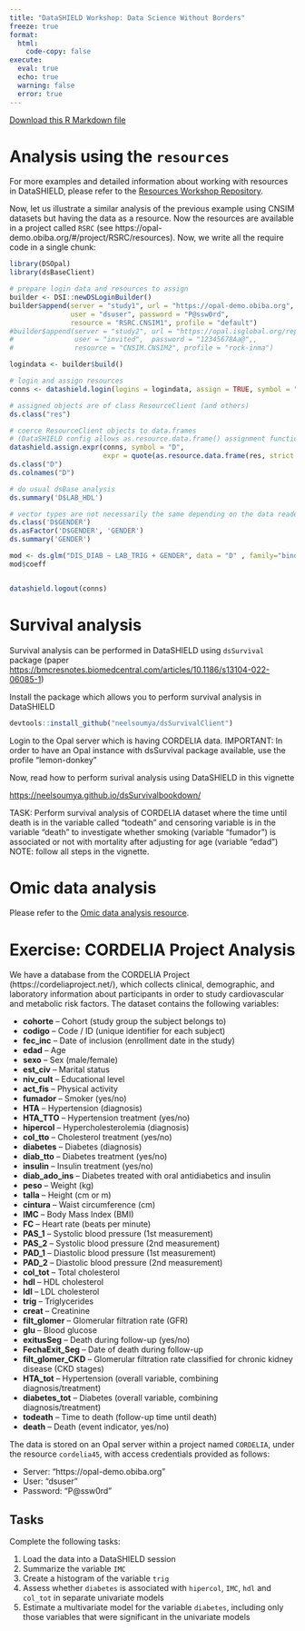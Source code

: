 ```yaml
---
title: "DataSHIELD Workshop: Data Science Without Borders"
freeze: true
format: 
  html:
    code-copy: false
execute:
  eval: true
  echo: true
  warning: false
  error: true
---
```


<a href="#" onclick="event.preventDefault(); fetch('https://raw.githubusercontent.com/isglobal-brge/workshop_DSWB/main/DataSHIELD_workshop_APHRC_resources.Rmd').then(response => response.blob()).then(blob => { const url = window.URL.createObjectURL(blob); const a = document.createElement('a'); a.style.display = 'none'; a.href = url; a.download = 'DataSHIELD_workshop_APHRC_resources.Rmd'; document.body.appendChild(a); a.click(); window.URL.revokeObjectURL(url); }); return false;" class="btn btn-primary btn-sm">
<i class="bi bi-download"></i> Download this R Markdown file
</a>

# Analysis using the `resources`

For more examples and detailed information about working with resources in DataSHIELD, please refer to the [Resources Workshop Repository](https://github.com/obiba/resources-workshop).

Now, let us illustrate a similar analysis of the previous example using CNSIM datasets but having the data as a resource. Now the resources are available in a project called `RSRC` (see https://opal-demo.obiba.org/#/project/RSRC/resources). Now, we write all the require code in a single chunk:

```r
library(DSOpal)
library(dsBaseClient)

# prepare login data and resources to assign
builder <- DSI::newDSLoginBuilder()
builder$append(server = "study1", url = "https://opal-demo.obiba.org", 
               user = "dsuser", password = "P@ssw0rd", 
               resource = "RSRC.CNSIM1", profile = "default")
#builder$append(server = "study2", url = "https://opal.isglobal.org/repo",
#               user = "invited",  password = "12345678Aa@",, 
#               resource = "CNSIM.CNSIM2", profile = "rock-inma")

logindata <- builder$build()

# login and assign resources
conns <- datashield.login(logins = logindata, assign = TRUE, symbol = "res")

# assigned objects are of class ResourceClient (and others)
ds.class("res")

# coerce ResourceClient objects to data.frames
# (DataSHIELD config allows as.resource.data.frame() assignment function for the purpose of the demo)
datashield.assign.expr(conns, symbol = "D", 
                       expr = quote(as.resource.data.frame(res, strict = TRUE)))
ds.class("D")
ds.colnames("D")

# do usual dsBase analysis
ds.summary('D$LAB_HDL')

# vector types are not necessarily the same depending on the data reader that was used
ds.class('D$GENDER')
ds.asFactor('D$GENDER', 'GENDER')
ds.summary('GENDER')

mod <- ds.glm("DIS_DIAB ~ LAB_TRIG + GENDER", data = "D" , family="binomial")
mod$coeff


datashield.logout(conns)
```

# Survival analysis

Survival analysis can be performed in DataSHIELD using `dsSurvival` package 
(paper [https://bmcresnotes.biomedcentral.com/articles/10.1186/s13104-022-06085-1](https://bmcresnotes.biomedcentral.com/articles/10.1186/s13104-022-06085-1))

Install the package which allows you to perform survival analysis in DataSHIELD

```r
devtools::install_github("neelsoumya/dsSurvivalClient")
```

Login to the Opal server which is having CORDELIA data. 
IMPORTANT: In order to have an Opal instance with dsSurvival package available, 
use the profile "lemon-donkey"

Now, read how to perform surival analysis using DataSHIELD in this vignette

[https://neelsoumya.github.io/dsSurvivalbookdown/](https://neelsoumya.github.io/dsSurvivalbookdown/)
  
TASK: Perform survival analysis of CORDELIA dataset where the time until death 
is in the variable called "todeath" and censoring variable is in the variable 
"death" to investigate whether smoking (variable "fumador") is associated or not
with mortality after adjusting for age (variable "edad")
NOTE: follow all steps in the vignette.

# Omic data analysis

Please refer to the [Omic data analysis resource](https://isglobal-brge.github.io/resource_bookdown/Omic.html).

# Exercise: CORDELIA Project Analysis

We have a database from the CORDELIA Project (https://cordeliaproject.net/), which collects clinical, demographic, and laboratory information about participants in order to study cardiovascular and metabolic risk factors. The dataset contains the following variables:

- **cohorte** – Cohort (study group the subject belongs to)
- **codigo** – Code / ID (unique identifier for each subject)
- **fec_inc** – Date of inclusion (enrollment date in the study)
- **edad** – Age
- **sexo** – Sex (male/female)
- **est_civ** – Marital status
- **niv_cult** – Educational level
- **act_fis** – Physical activity
- **fumador** – Smoker (yes/no)
- **HTA** – Hypertension (diagnosis)
- **HTA_TTO** – Hypertension treatment (yes/no)
- **hipercol** – Hypercholesterolemia (diagnosis)
- **col_tto** – Cholesterol treatment (yes/no)
- **diabetes** – Diabetes (diagnosis)
- **diab_tto** – Diabetes treatment (yes/no)
- **insulin** – Insulin treatment (yes/no)
- **diab_ado_ins** – Diabetes treated with oral antidiabetics and insulin
- **peso** – Weight (kg)
- **talla** – Height (cm or m)
- **cintura** – Waist circumference (cm)
- **IMC** – Body Mass Index (BMI)
- **FC** – Heart rate (beats per minute)
- **PAS_1** – Systolic blood pressure (1st measurement)
- **PAS_2** – Systolic blood pressure (2nd measurement)
- **PAD_1** – Diastolic blood pressure (1st measurement)
- **PAD_2** – Diastolic blood pressure (2nd measurement)
- **col_tot** – Total cholesterol
- **hdl** – HDL cholesterol
- **ldl** – LDL cholesterol
- **trig** – Triglycerides
- **creat** – Creatinine
- **filt_glomer** – Glomerular filtration rate (GFR)
- **glu** – Blood glucose
- **exitusSeg** – Death during follow-up (yes/no)
- **FechaExit_Seg** – Date of death during follow-up
- **filt_glomer_CKD** – Glomerular filtration rate classified for chronic kidney disease (CKD stages)
- **HTA_tot** – Hypertension (overall variable, combining diagnosis/treatment)
- **diabetes_tot** – Diabetes (overall variable, combining diagnosis/treatment)
- **todeath** – Time to death (follow-up time until death)
- **death** – Death (event indicator, yes/no)

The data is stored on an Opal server within a project named `CORDELIA`, under the resource `cordelia45`, with access credentials provided as follows:

- Server: "https://opal-demo.obiba.org"
- User: "dsuser"
- Password: "P@ssw0rd"

## Tasks

Complete the following tasks:

1. Load the data into a DataSHIELD session
2. Summarize the variable `IMC`
3. Create a histogram of the variable `trig`
4. Assess whether `diabetes` is associated with `hipercol`, `IMC`, `hdl` and `col_tot` in separate univariate models
5. Estimate a multivariate model for the variable `diabetes`, including only those variables that were significant in the univariate models
